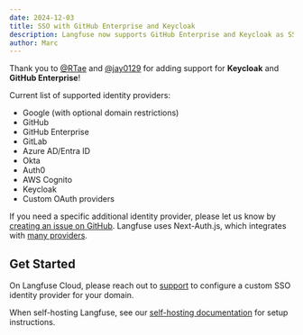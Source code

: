 ```yaml
---
date: 2024-12-03
title: SSO with GitHub Enterprise and Keycloak
description: Langfuse now supports GitHub Enterprise and Keycloak as SSO providers on Langfuse Cloud and self-hosted instances
author: Marc
---
```



<ChangelogHeader />

Thank you to [@RTae](https://github.com/RTae) and [@jay0129](https://github.com/jay0129) for adding support for **Keycloak** and **GitHub Enterprise**!

Current list of supported identity providers:

- Google (with optional domain restrictions)
- GitHub
- GitHub Enterprise
- GitLab
- Azure AD/Entra ID
- Okta
- Auth0
- AWS Cognito
- Keycloak
- Custom OAuth providers

If you need a specific additional identity provider, please let us know by [creating an issue on GitHub](/issues). Langfuse uses Next-Auth.js, which integrates with [many providers](https://next-auth.js.org/providers/).

## Get Started

On Langfuse Cloud, please reach out to [support](/support) to configure a custom SSO identity provider for your domain.

When self-hosting Langfuse, see our [self-hosting documentation](/docs/deployment/self-host#sso) for setup instructions.
